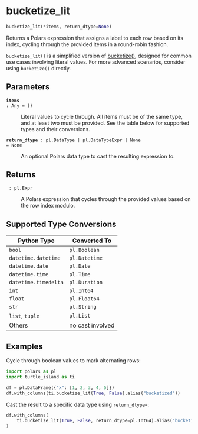 # bucketize_lit { #turtle_island.bucketize_lit }

```python
bucketize_lit(*items, return_dtype=None)
```

Returns a Polars expression that assigns a label to each row based on its index, cycling through the provided items in a round-robin fashion.

`bucketize_lit()` is a simplified version of
[bucketize()](bucketize.html#turtle_island.bucketize), designed for common
use cases involving literal values. For more advanced scenarios, consider using
`bucketize()` directly.

## Parameters {.doc-section .doc-section-parameters}

<code>[**items**]{.parameter-name} [:]{.parameter-annotation-sep} [Any]{.parameter-annotation} [ = ]{.parameter-default-sep} [()]{.parameter-default}</code>

:   Literal values to cycle through. All items must be of the same type, and at least two must be provided. See the table below for supported types and their conversions.

<code>[**return_dtype**]{.parameter-name} [:]{.parameter-annotation-sep} [pl.DataType \| pl.DataTypeExpr \| None]{.parameter-annotation} [ = ]{.parameter-default-sep} [None]{.parameter-default}</code>

:   An optional Polars data type to cast the resulting expression to.

## Returns {.doc-section .doc-section-returns}

<code>[]{.parameter-name} [:]{.parameter-annotation-sep} [pl.Expr]{.parameter-annotation}</code>

:   A Polars expression that cycles through the provided values based on the row index modulo.

## Supported Type Conversions {.doc-section .doc-section-supported-type-conversions}

| Python Type          | Converted To       |
|----------------------|--------------------|
| `bool`               | `pl.Boolean`       |
| `datetime.datetime`  | `pl.Datetime`      |
| `datetime.date`      | `pl.Date`          |
| `datetime.time`      | `pl.Time`          |
| `datetime.timedelta` | `pl.Duration`      |
| `int`                | `pl.Int64`         |
| `float`              | `pl.Float64`       |
| `str`                | `pl.String`        |
| `list`, `tuple`      | `pl.List`          |
| Others               | no cast involved   |

## Examples {.doc-section .doc-section-examples}

Cycle through boolean values to mark alternating rows:
```python
import polars as pl
import turtle_island as ti

df = pl.DataFrame({"x": [1, 2, 3, 4, 5]})
df.with_columns(ti.bucketize_lit(True, False).alias("bucketized"))
```
Cast the result to a specific data type using `return_dtype=`:
```python
df.with_columns(
    ti.bucketize_lit(True, False, return_dtype=pl.Int64).alias("bucketized")
)
```